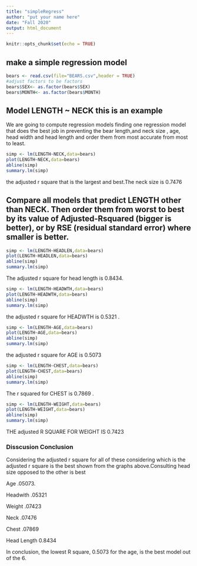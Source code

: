 ```yaml
---
title: "simpleRegress"
author: "put your name here"
date: "Fall 2020"
output: html_document
---
```


```r
knitr::opts_chunk$set(echo = TRUE)
```

## make a simple regression model

```r
bears <- read.csv(file="BEARS.csv",header = TRUE)
#adjust factors to be factors
bears$SEX<- as.factor(bears$SEX)
bears$MONTH<- as.factor(bears$MONTH)
```

## Model LENGTH ~ NECK  this is an example 

We are going to compute regression models finding one regression model that does the best job in preventing the bear length,and neck size , age, head width and head length and order them from most accurate from most to least.


```r
simp <- lm(LENGTH~NECK,data=bears)
plot(LENGTH~NECK,data=bears)
abline(simp)
summary.lm(simp)
```
the adjusted r square that is the largest and best.The neck size is 0.7476

## Compare all models that predict LENGTH other than NECK. Then order them from worst to best by its value of Adjusted-Rsquared (bigger is better), or by RSE (residual standard error) where smaller is better. 

```r
simp <- lm(LENGTH~HEADLEN,data=bears)
plot(LENGTH~HEADLEN,data=bears)
abline(simp)
summary.lm(simp)
```
The adjusted r square for head length is 0.8434.

```r
simp <- lm(LENGTH~HEADWTH,data=bears)
plot(LENGTH~HEADWTH,data=bears)
abline(simp)
summary.lm(simp)
```
the adjusted r square for HEADWTH is  0.5321 .

```r
simp <- lm(LENGTH~AGE,data=bears)
plot(LENGTH~AGE,data=bears)
abline(simp)
summary.lm(simp)
```
the adjusted r square for AGE is 0.5073

```r
simp <- lm(LENGTH~CHEST,data=bears)
plot(LENGTH~CHEST,data=bears)
abline(simp)
summary.lm(simp)
```
The r squared for CHEST is  0.7869 .

```r
simp <- lm(LENGTH~WEIGHT,data=bears)
plot(LENGTH~WEIGHT,data=bears)
abline(simp)
summary.lm(simp)
```
THE adjusted R SQUARE FOR WEIGHT IS 0.7423 

### Disscusion Conclusion 
Considering the adjusted r square for all of these considering which is the adjusted r square is the best shown from the graphs above.Consulting head size opposed to the other is best  

  
Age          .05073.       

Headwith     .05321          

Weight       .07423          

Neck         .07476            

Chest        .07869                


Head Length   0.8434


In conclusion, the lowest R square, 0.5073 for the age, is the best model out of the 6.  

